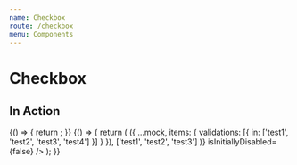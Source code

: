 ```yaml
---
name: Checkbox
route: /checkbox
menu: Components
---
```


# Checkbox


## In Action

<Playground>
  {() => {
    return <CheckboxEditor field={createFakeFieldAPI()} isInitiallyDisabled={false} />;
  }}
</Playground>

<Playground>
  {() => {
    return (
      <CheckboxEditor
        field={createFakeFieldAPI(
          mock => ({
            ...mock,
            items: {
              validations: [{ in: ['test1', 'test2', 'test3', 'test4'] }]
            }
          }),
          ['test1', 'test2', 'test3']
        )}
        isInitiallyDisabled={false}
      />
    );
  }}
</Playground>
